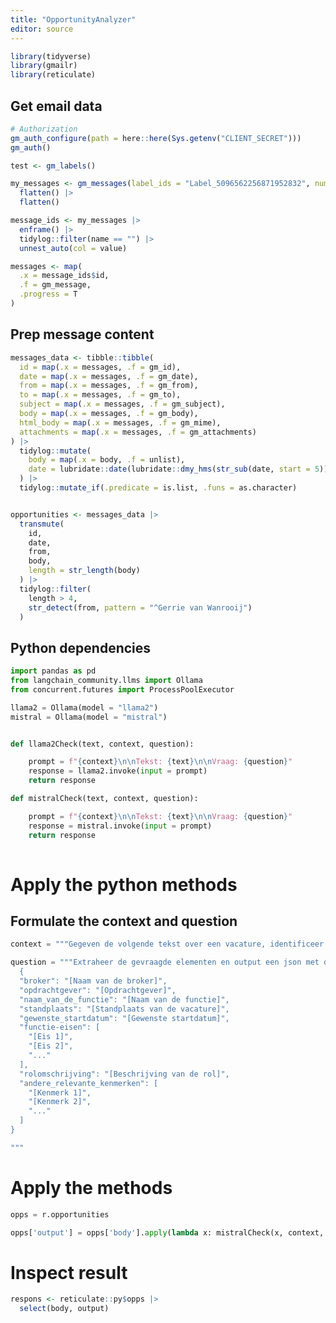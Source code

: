 ```yaml
---
title: "OpportunityAnalyzer"
editor: source
---
```


```r

library(tidyverse)
library(gmailr)
library(reticulate)

```

## Get email data

```r
# Authorization
gm_auth_configure(path = here::here(Sys.getenv("CLIENT_SECRET")))
gm_auth()

test <- gm_labels()

my_messages <- gm_messages(label_ids = "Label_5096562256871952832", num_results = 1000) |> 
  flatten() |> 
  flatten()

message_ids <- my_messages |> 
  enframe() |> 
  tidylog::filter(name == "") |> 
  unnest_auto(col = value)

messages <- map(
  .x = message_ids$id,
  .f = gm_message, 
  .progress = T
)
```

## Prep message content

```r
messages_data <- tibble::tibble(
  id = map(.x = messages, .f = gm_id),
  date = map(.x = messages, .f = gm_date),
  from = map(.x = messages, .f = gm_from),
  to = map(.x = messages, .f = gm_to),
  subject = map(.x = messages, .f = gm_subject),
  body = map(.x = messages, .f = gm_body), 
  html_body = map(.x = messages, .f = gm_mime), 
  attachments = map(.x = messages, .f = gm_attachments)
) |> 
  tidylog::mutate(
    body = map(.x = body, .f = unlist), 
    date = lubridate::date(lubridate::dmy_hms(str_sub(date, start = 5)))
  ) |> 
  tidylog::mutate_if(.predicate = is.list, .funs = as.character)



```

```r
opportunities <- messages_data |> 
  transmute(
    id, 
    date, 
    from,
    body, 
    length = str_length(body)
  ) |> 
  tidylog::filter(
    length > 4, 
    str_detect(from, pattern = "^Gerrie van Wanrooij")
  )

```

## Python dependencies

```python
import pandas as pd
from langchain_community.llms import Ollama
from concurrent.futures import ProcessPoolExecutor

llama2 = Ollama(model = "llama2")
mistral = Ollama(model = "mistral")


def llama2Check(text, context, question):

    prompt = f"{context}\n\nTekst: {text}\n\nVraag: {question}"
    response = llama2.invoke(input = prompt)
    return response

def mistralCheck(text, context, question):

    prompt = f"{context}\n\nTekst: {text}\n\nVraag: {question}"
    response = mistral.invoke(input = prompt)
    return response
  
```

# Apply the python methods

## Formulate the context and question

```python
context = """Gegeven de volgende tekst over een vacature, identificeer en structureer de belangrijkste informatie in een JSON-formaat. Zorg ervoor dat de JSON de volgende elementen bevat: naam van de broker, naam van de opdrachtgever, naam van de functie, standplaats van de vacature, gewenste startdatum, functie-eisen (in een lijst), rolomschrijving, en andere relevante kenmerken. Gebruik de informatie uit de tekst om deze velden zo volledig mogelijk in te vullen."""

question = """Extraheer de gevraagde elementen en output een json met de volgende structuur:
  {
  "broker": "[Naam van de broker]",
  "opdrachtgever": "[Opdrachtgever]",
  "naam_van_de_functie": "[Naam van de functie]",
  "standplaats": "[Standplaats van de vacature]",
  "gewenste_startdatum": "[Gewenste startdatum]",
  "functie-eisen": [
    "[Eis 1]",
    "[Eis 2]",
    "..."
  ],
  "rolomschrijving": "[Beschrijving van de rol]",
  "andere_relevante_kenmerken": [
    "[Kenmerk 1]",
    "[Kenmerk 2]",
    "..."
  ]
}

"""
```

# Apply the methods

```python

opps = r.opportunities

opps['output'] = opps['body'].apply(lambda x: mistralCheck(x, context, question))


```

# Inspect result

```r
respons <- reticulate::py$opps |> 
  select(body, output)
```

